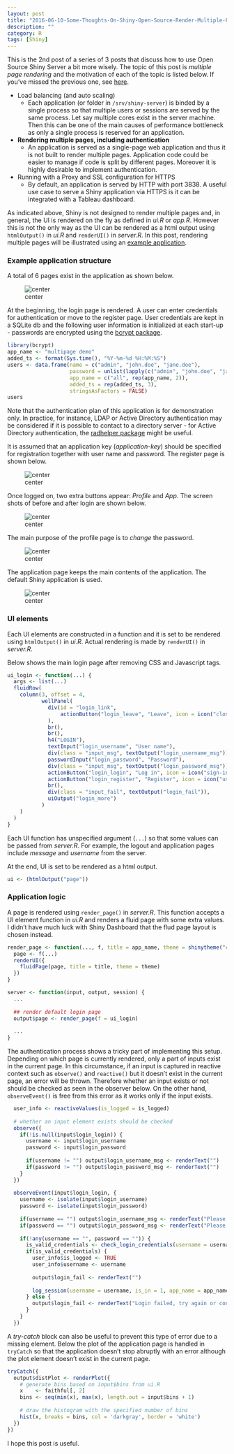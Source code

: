 ```yaml
---
layout: post
title: "2016-06-10-Some-Thoughts-On-Shiny-Open-Source-Render-Multiple-Pages"
description: ""
category: R
tags: [Shiny]
---
```


This is the 2nd post of a series of 3 posts that discuss how to use Open Source Shiny Server a bit more wisely. The topic of this post is *multiple page rendering* and the motivation of each of the topic is listed below. If you've missed the previous one, see [here](http://blog.anomdev.com/2016/05/23/some-thoughts-on-shiny-open-source-internal-load-balancing/).

+ Load balancing (and auto scaling)
    - Each application (or folder in `/srv/shiny-server`) is binded by a single process so that multiple users or sessions are served by the same process. Let say multiple cores exist in the server machine. Then this can be one of the main causes of performance bottleneck as only a single process is reserved for an application.
+ **Rendering multiple pages, including authentication**
    - An application is served as a single-page web application and thus it is not built to render multiple pages. Application code could be easier to manage if code is split by different pages. Moreover it is highly desirable to implement authentication.
+ Running with a Proxy and SSL configuration for HTTPS
    - By default, an application is served by HTTP with port 3838. A useful use case to serve a Shiny application via HTTPS is it can be integrated with a Tableau dashboard.

As indicated above, Shiny is not designed to render multiple pages and, in general, the UI is rendered on the fly as defined in *ui.R* or *app.R*. However this is not the only way as the UI can be rendered as a html output using `htmlOutput()` in *ui.R* and `renderUI()` in *server.R*. In this post, rendering multiple pages will be illustrated using an [example application](https://github.com/jaehyeon-kim/shiny-multipage).

### Example application structure

A total of 6 pages exist in the application as shown below.

![center](C:\workspace\BLOG\jaehyeon-kim.github.io\figs\2016-06-10-Some-Thoughts-On-Shiny-Open-Source-Render-Multiple-Pages\flow.png)

At the beginning, the login page is rendered. A user can enter credentials for authentication or move to the register page. User credentials are kept in a SQLite db and the following user information is initialized at each start-up - passwords are encrypted using the [bcrypt package](https://cran.r-project.org/web/packages/bcrypt/index.html).

```r
library(bcrypt)
app_name <- "multipage demo"
added_ts <- format(Sys.time(), "%Y-%m-%d %H:%M:%S")
users <- data.frame(name = c("admin", "john.doe", "jane.doe"),
                    password = unlist(lapply(c("admin", "john.doe", "jane.doe"), hashpw)),
                    app_name = c("all", rep(app_name, 2)),
                    added_ts = rep(added_ts, 3),
                    stringsAsFactors = FALSE)
users
```

Note that the authentication plan of this application is for demonstration only. In practice, for instance, LDAP or Active Directory authentication may be considered if it is possible to contact to a directory server - for Active Directory authentication, the [radhelper package](https://github.com/jaehyeon-kim/radhelper) might be useful.

It is assumed that an application key (*application-key*) should be specified for registration together with user name and password. The register page is shown below.

![center](C:\workspace\BLOG\jaehyeon-kim.github.io\figs\2016-06-10-Some-Thoughts-On-Shiny-Open-Source-Render-Multiple-Pages\register.png)

Once logged on, two extra buttons appear: *Profile* and *App*. The screen shots of before and after login are shown below.

![center](C:\workspace\BLOG\jaehyeon-kim.github.io\figs\2016-06-10-Some-Thoughts-On-Shiny-Open-Source-Render-Multiple-Pages\login.png)

The main purpose of the profile page is to *change* the password.

![center](C:\workspace\BLOG\jaehyeon-kim.github.io\figs\2016-06-10-Some-Thoughts-On-Shiny-Open-Source-Render-Multiple-Pages\profile.png)

The application page keeps the main contents of the application. The default Shiny application is used.

![center](C:\workspace\BLOG\jaehyeon-kim.github.io\figs\2016-06-10-Some-Thoughts-On-Shiny-Open-Source-Render-Multiple-Pages\app.png)

### UI elements

Each UI elements are constructed in a function and it is set to be rendered using `htmlOutput()` in *ui.R*. Actual rendering is made by `renderUI()` in *server.R*. 

Below shows the main login page after removing CSS and Javascript tags.

```r
ui_login <- function(...) {
  args <- list(...)
  fluidRow(
    column(3, offset = 4,
           wellPanel(
             div(id = "login_link",
                 actionButton("login_leave", "Leave", icon = icon("close"), width = "100px")
             ),
             br(),
             br(),
             h4("LOGIN"),
             textInput("login_username", "User name"),
             div(class = "input_msg", textOutput("login_username_msg")),
             passwordInput("login_password", "Password"),
             div(class = "input_msg", textOutput("login_password_msg")),
             actionButton("login_login", "Log in", icon = icon("sign-in"), width = "100px"),
             actionButton("login_register", "Register", icon = icon("user-plus"), width = "100px"),
             br(),
             div(class = "input_fail", textOutput("login_fail")),
             uiOutput("login_more")
           )
    )
  )
}
```

Each UI function has unspecified argument (`...`) so that some values can be passed from *server.R*. For example, the logout and application pages include *message* and *username* from the server.

At the end, UI is set to be rendered as a html output.

```r
ui <- (htmlOutput("page"))
```

### Application logic

A page is rendered using `render_page()` in *server.R*. This function accepts a UI element function in *ui.R* and renders a fluid page with some extra values. I didn't have much luck with Shiny Dashboard that the flud page layout is chosen instead.

```r
render_page <- function(..., f, title = app_name, theme = shinytheme("cerulean")) {
  page <- f(...)
  renderUI({
    fluidPage(page, title = title, theme = theme)
  })
}

server <- function(input, output, session) {
  ...
  
  ## render default login page
  output$page <- render_page(f = ui_login)
  
  ...
}
```

The authentication process shows a tricky part of implementing this setup. Depending on which page is currently rendered, only a part of inputs exist in the current page. In this circumstance, if an input is captured in reactive context such as `observe()` and `reactive()` but it doesn't exist in the current page, an error will be thrown. Therefore whether an input exists or not should be checked as seen in the observer below. On the other hand, `observeEvent()` is free from this error as it works only if the input exists.

```r
  user_info <- reactiveValues(is_logged = is_logged)
  
  # whether an input element exists should be checked
  observe({
    if(!is.null(input$login_login)) {
      username <- input$login_username
      password <- input$login_password
      
      if(username != "") output$login_username_msg <- renderText("")
      if(password != "") output$login_password_msg <- renderText("")
    }
  })
  
  observeEvent(input$login_login, {
    username <- isolate(input$login_username)
    password <- isolate(input$login_password)
    
    if(username == "") output$login_username_msg <- renderText("Please enter user name")
    if(password == "") output$login_password_msg <- renderText("Please enter password")
    
    if(!any(username == "", password == "")) {
      is_valid_credentials <- check_login_credentials(username = username, password = password, app_name = app_name)
      if(is_valid_credentials) {
        user_info$is_logged <- TRUE
        user_info$username <- username
        
        output$login_fail <- renderText("")
        
        log_session(username = username, is_in = 1, app_name = app_name)
      } else {
        output$login_fail <- renderText("Login failed, try again or contact admin")
      }
    }
  })
```

A *try-catch* block can also be useful to prevent this type of error due to a missing element. Below the plot of the application page is handled in `tryCatch` so that the application doesn't stop abruptly with an error although the plot element doesn't exist in the current page.

```r
tryCatch({
  output$distPlot <- renderPlot({
    # generate bins based on input$bins from ui.R
    x    <- faithful[, 2]
    bins <- seq(min(x), max(x), length.out = input$bins + 1)
    
    # draw the histogram with the specified number of bins
    hist(x, breaks = bins, col = 'darkgray', border = 'white')
  })
})
```

I hope this post is useful.

